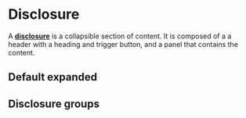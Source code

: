 

<Meta of={DisclosureStories} />

# Disclosure

A <a href="https://react-spectrum.adobe.com/react-aria/Disclosure.html" target="_blank">**disclosure**</a>  is a collapsible section of content. It is composed of a a header with a heading and trigger button, and a panel that contains the content.

<Canvas of={DisclosureStories.BasicExample} />

## Default expanded

<Canvas of={DisclosureStories.DefaultExpanded} />

## Disclosure groups

<Canvas of={DisclosureStories.DisclosureGroups} />